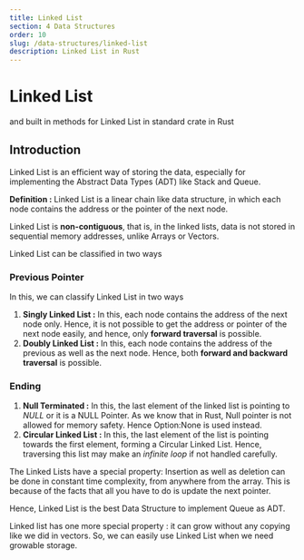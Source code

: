 ```yaml
---
title: Linked List
section: 4 Data Structures
order: 10
slug: /data-structures/linked-list
description: Linked List in Rust
---
```


# Linked List
and built in methods for Linked List in standard crate in Rust

## Introduction

Linked List is an efficient way of storing the data, especially for implementing the Abstract Data Types (ADT) like Stack and Queue.

**Definition :** Linked List is a linear chain like data structure, in which each node contains the address or the pointer of the next node.

Linked List is **non-contiguous**, that is, in the linked lists, data is not stored in sequential memory addresses, unlike Arrays or Vectors.

Linked List can be classified in two ways

### Previous Pointer

In this, we can classify Linked List in two ways

1. **Singly Linked List :** In this, each node contains the address of the next node only. Hence, it is not possible to get the address or pointer of the next node easily, and hence, only **forward traversal** is possible.
2. **Doubly Linked List :** In this, each node contains the address of the previous as well as the next node. Hence, both **forward and backward traversal** is possible.

### Ending

1. **Null Terminated :** In this, the last element of the linked list is pointing to *NULL* or it is a NULL Pointer. As we know that in Rust, Null pointer is not allowed for memory safety. Hence Option:None is used instead.
2. **Circular Linked List :** In this, the last element of the list is pointing  towards the first element, forming a Circular Linked List. Hence, traversing this list may make an *infinite loop* if not handled carefully.

The Linked Lists have a special property:
Insertion as well as deletion can be done in constant time complexity, from anywhere from the array.
This is because of the facts that all you have to do is update the next pointer.

Hence,
Linked List is the best Data Structure
to implement Queue as ADT.


Linked list has one more special property : it can grow without any copying like we did in vectors. So, we can easily use Linked List when we need growable storage.
